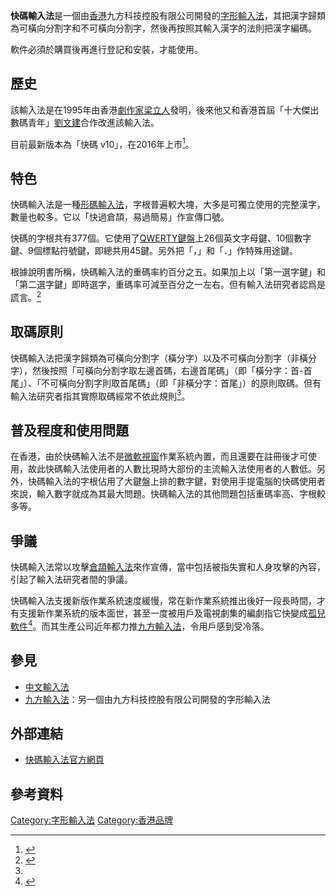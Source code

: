 {{中文输入法|九方科技控股有限公司|1995年|字形}}

'''快碼輸入法'''是一個由[[香港|香港]]九方科技控股有限公司開發的[[字形輸入法|字形輸入法]]，其把漢字歸類為可橫向分割字和不可橫向分割字，然後再按照其輸入漢字的法則把漢字編碼。

軟件必須於購買後再進行登記和安裝，才能使用。

== 歷史 ==
該輸入法是在1995年由香港[[劇作家|劇作家]][[梁立人|梁立人]]發明，後來他又和香港首屆「十大傑出數碼青年」[[劉文建|劉文建]]合作改進該輸入法。

目前最新版本為「快碼 v10」，在2016年上市<ref>{{cite web|title=最新消息：快碼 v10 UE全面支援新MS WINDOWS 10|url=http://www.q9tech.com/web10/news/latest/news.php?itemID=50|location=香港|publisher=九方科技有限公司|date=2016-04-11|accessdate=2020-09-13|archive-date=2017-08-19|archive-url=https://web.archive.org/web/20170819000552/http://q9tech.com/web10/news/latest/news.php?itemID=50|dead-url=no}}</ref>。

== 特色 ==
快碼輸入法是一種[[形碼輸入法|形碼輸入法]]，字根普遍較大塊，大多是可獨立使用的完整漢字，數量也較多。它以「快過倉頡，易過簡易」作宣傳口號。

快碼的字根共有377個。它使用了[[QWERTY鍵盤|QWERTY鍵盤]]上26個英文字母鍵、10個數字鍵、9個標點符號鍵，即總共用45鍵。另外把「，」和「．」作特殊用途鍵。

根據說明書所稱，快碼輸入法的重碼率約百分之五。如果加上以「第一選字鍵」和「第二選字鍵」即時選字，重碼率可減至百分之一左右。但有輸入法研究者認爲是謊言。<ref name="crit">{{Cite web |url=http://founder.acgvlyric.org/iu/doku.php/%E8%BC%B8%E5%85%A5%3A%E6%88%91%E5%AD%B8%E4%B8%AD%E6%96%87%E8%BC%B8%E5%85%A5%E6%B3%95_%E4%B8%89 |title=刻石錄：〈我學中文輸入法（三）〉 |access-date=2021-10-02 |archive-date=2021-01-19 |archive-url=https://web.archive.org/web/20210119032118/http://founder.acgvlyric.org/iu/doku.php/%E8%BC%B8%E5%85%A5%3A%E6%88%91%E5%AD%B8%E4%B8%AD%E6%96%87%E8%BC%B8%E5%85%A5%E6%B3%95_%E4%B8%89 |dead-url=no }}</ref>

==取碼原則==
快碼輸入法把漢字歸類為可橫向分割字（橫分字）以及不可橫向分割字（非橫分字），然後按照「可橫向分割字取左邊首碼，右邊首尾碼」（即「橫分字：首-首尾」）、「不可橫向分割字則取首尾碼」（即「非橫分字：首尾」）的原則取碼。但有輸入法研究者指其實際取碼經常不依此規則<ref name="crit" />。

== 普及程度和使用問題 ==
在香港，由於快碼輸入法不是[[微軟|微軟]][[視窗|視窗]]作業系統內置，而且還要在註冊後才可使用，故此快碼輸入法使用者的人數比現時大部份的主流輸入法使用者的人數低。另外，快碼輸入法的字根佔用了大鍵盤上排的數字鍵，對使用手提電腦的快碼使用者來說，輸入數字就成為其最大問題。快碼輸入法的其他問題包括重碼率高、字根較多等。

==爭議==
快碼輸入法常以攻擊[[倉頡輸入法|倉頡輸入法]]來作宣傳，當中包括被指失實和人身攻擊的內容，引起了輸入法研究者間的爭議。{{來源請求}}

快碼輸入法支援新版作業系統速度緩慢，常在新作業系統推出後好一段長時間，才有支援新作業系統的版本面世，甚至一度被用戶及電視劇集的編劇指它快變成[[孤兒軟件|孤兒軟件]]<ref>{{Cite web |url=https://intellectualproperty.wordpress.com/2007/11/14/abandonware/ |title=知識產權關注小組：〈孤兒軟件〉 |access-date=2016-09-24 |archive-date=2019-08-28 |archive-url=https://web.archive.org/web/20190828134010/https://intellectualproperty.wordpress.com/2007/11/14/abandonware/ |dead-url=no }}</ref>。而其生產公司近年都力推[[九方輸入法|九方輸入法]]，令用戶感到受冷落。

== 參見 ==
*[[中文輸入法|中文輸入法]]
*[[九方輸入法|九方輸入法]]：另一個由九方科技控股有限公司開發的字形輸入法

==外部連結==
*[http://www.q9tech.com 快碼輸入法官方網頁] {{Wayback|url=http://www.q9tech.com/ |date=20060126201417 }}

==參考資料==
<div class="references-small">
<references />
</div>

[[Category:字形輸入法|Category:字形輸入法]]
[[Category:香港品牌|Category:香港品牌]]